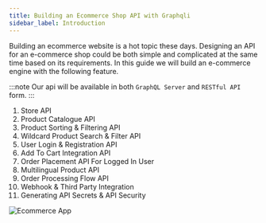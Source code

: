 ```yaml
---
title: Building an Ecommerce Shop API with Graphqli
sidebar_label: Introduction
---
```


Building an ecommerce website is a hot topic these days. Designing an API for an e-commerce shop could be both simple and complicated at the same time
based on its requirements. In this guide we will build an e-commerce engine with the following feature.

:::note
Our api will be available in both `GraphQL Server` and `RESTful API` form.
:::

1. Store API
2. Product Catalogue API
3. Product Sorting & Filtering API
4. Wildcard Product Search & Filter API
5. User Login & Registration API
6. Add To Cart Integration API
7. Order Placement API For Logged In User
8. Multilingual Product API
9. Order Processing Flow API
10. Webhook & Third Party Integration
10. Generating API Secrets & API Security

![Ecommerce App](https://cdn.apito.io/media/apito_documentation/005TJJR42K_Ecommerce.jpg)
